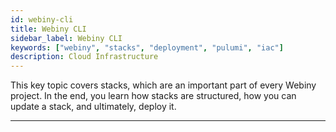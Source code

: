 ```yaml
---
id: webiny-cli
title: Webiny CLI
sidebar_label: Webiny CLI
keywords: ["webiny", "stacks", "deployment", "pulumi", "iac"]
description: Cloud Infrastructure
---
```



This key topic covers stacks, which are an important part of every Webiny project. In the end, you learn how stacks are structured, how you can update a stack, and ultimately, deploy it.

---

